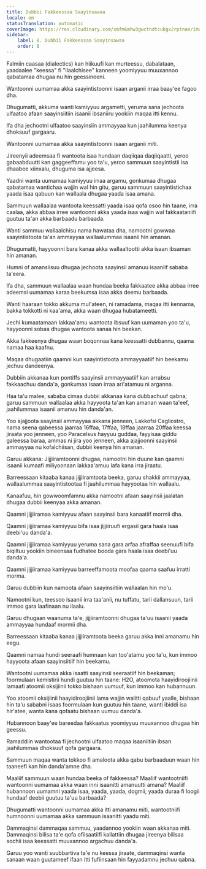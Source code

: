 ```yaml
---
title: Dubbii Fakkeessaa Saayinsawaa
locale: om
statusTranslation: automatic
coverImage: https://res.cloudinary.com/xmfm6mhw3gwctndtcubgx2rptnae/image/upload/v1741354419/small_cover_la_gran_rebelion_28716e29d2.webp
sidebar:
    label: 8. Dubbii Fakkeessaa Saayinsawaa
    order: 8
---
```

Falmiin caasaa (dialectics) kan hiikuufi kan murteessu, dabalataan, yaadaalee "keessa" fi "ilaalchisee" kanneen yoomiyyuu muuxannoo qabatamaa dhugaa nu hin geessineeni.

Wantoonni uumamaa akka saayintistoonni isaan arganii irraa baay'ee fagoo dha.

Dhugumatti, akkuma wanti kamiyyuu argametti, yeruma sana jechoota ulfaatoo afaan saayinsiitiin isaanii ibsaniiru yookiin maqaa itti kennu.

Ifa dha jechootni ulfaatoo saayinsiin ammayyaa kun jaahilumma keenya dhoksuuf gargaaru.

Wantoonni uumamaa akka saayintistoonni isaan arganii miti.

Jireenyii adeemsaa fi wantoota isaa hundaan daqiiqaa daqiiqaatti, yeroo gabaabduutti kan gaggeeffamu yoo ta'u, yeroo sammuun saayintistii isa dhaabee xiinxalu, dhuguma isa ajjeesa.

Yaadni wanta uumamaa kamiyyuu irraa argamu, gonkumaa dhugaa qabatamaa wantichaa wajjin wal hin gitu, garuu sammuun saayintistichaa yaada isaa qabuun kan wallaala dhugaa yaada isaa amana.

Sammuun wallaalaa wantoota keessatti yaada isaa qofa osoo hin taane, irra caalaa, akka abbaa irree wantoonni akka yaada isaa wajjin wal fakkaataniifi guutuu ta'an akka barbaadu barbaada.

Wanti sammuu wallaalchisu nama hawataa dha, namootni gowwaa saayintistoota ta'an ammayyaa wallaalummaa isaanii hin amanan.

Dhugumatti, hayyoonni bara kanaa akka wallaaltootti akka isaan ibsaman hin amanan.

Humni of amansiisuu dhugaa jechoota saayinsii amanuu isaaniif sababa ta'eera.

Ifa dha, sammuun wallaalaa waan hundaa beeka fakkaatee akka abbaa irree adeemsi uumamaa karaa beekumsa isaa akka deemu barbaada.

Wanti haaraan tokko akkuma mul'ateen, ni ramadama, maqaa itti kennama, bakka tokkotti ni kaa'ama, akka waan dhugaa hubatameetti.

Jechi kumaatamaan lakkaa'amu wantoota ibsuuf kan uumaman yoo ta'u, hayyoonni sobaa dhugaa wantoota sanaa hin beekan.

Akka fakkeenya dhugaa waan boqonnaa kana keessatti dubbannu, qaama namaa haa kaafnu.

Maqaa dhugaatiin qaamni kun saayintistoota ammayyaatiif hin beekamu jechuu dandeenya.

Dubbiin akkanaa kun pontiffs saayinsii ammayyaatiif kan arrabsu fakkaachuu danda'a, gonkumaa isaan irraa ari'atamuu ni arganna.

Haa ta'u malee, sababa cimaa dubbii akkanaa kana dubbachuuf qabna; garuu sammuun wallaalaa akka hayyoota ta'an kan amanan waan ta'eef, jaahilummaa isaanii amanuu hin danda'an.

Yoo ajajjoota saayinsii ammayyaa akkana jenneen, Lakkofsi Cagliostro, nama seena qabeessa jaarraa 16ffaa, 17ffaa, 18ffaa jaarraa 20ffaa keessa jiraata yoo jenneen, yoo Paracelsus hayyuu guddaa, fayyisaa giddu galeessa baraa, ammas ni jira yoo jenneen, akka ajajjoonni saayinsii ammayyaa nu kofalchiisan, dubbii keenya hin amanan.

Garuu akkana: Jijjiiramtoonni dhugaa, namootni hin duune kan qaamni isaanii kumaafi miliyoonaan lakkaa'amuu lafa kana irra jiraatu.

Barreessaan kitaaba kanaa jijjiiramtoota beeka, garuu shakkii ammayyaa, wallaalummaa saayintistootaa fi jaahilummaa hayyootaa hin wallaalu.

Kanaafuu, hin gowwoomfamnu akka namootni afaan saayinsii jaalatan dhugaa dubbii keenyaa akka amanan.

Qaamni jijjiiramaa kamiyyuu afaan saayinsii bara kanaatiif mormii dha.

Qaamni jijjiiramaa kamiyyuu bifa isaa jijjiiruufi ergasii gara haala isaa deebi'uu danda'a.

Qaamni jijjiiramaa kamiyyuu yeruma sana gara arfaa afraffaa seenuufi bifa biqiltuu yookiin bineensaa fudhatee booda gara haala isaa deebi'uu danda'a.

Qaamni jijjiiramaa kamiyyuu barreeffamoota moofaa qaama saafuu irratti morma.

Garuu dubbiin kun namoota afaan saayinsiitiin wallaalan hin mo'u.

Namootni kun, teessoo isaanii irra taa'anii, nu tuffatu, tarii dallansuun, tarii immoo gara laafinaan nu ilaalu.

Garuu dhugaan waanuma ta'e, jijjiiramtoonni dhugaa ta'uu isaanii yaada ammayyaa hundaaf mormii dha.

Barreessaan kitaaba kanaa jijjiiramtoota beeka garuu akka inni amanamu hin eegu.

Qaamni namaa hundi seeraafi humnaan kan too'atamu yoo ta'u, kun immoo hayyoota afaan saayinsiitiif hin beekamu.

Wantootni uumamaa akka isaatti saayinsii seeraatiif hin beekaman; foormulaan kemistirii hundi guutuu hin taane: H2O, atoomota haayidiroojiinii lamaafi atoomii oksijiinii tokko bishaan uumuuf, kun immoo kan hubannuun.

Yoo atoomii oksijiinii haayidiroojiinii lama wajjin walitti qabuuf yaalle, bishaan hin ta'u sababni isaas foormulaan kun guutuu hin taane, wanti ibiddi isa hir'atee, wanta kana qofaatu bishaan uumuu danda'a.

Hubannoon baay'ee bareedaa fakkaatus yoomiyyuu muuxannoo dhugaa hin geessu.

Ramaddiin wantootaa fi jechootni ulfaatoo maqaa isaaniitiin ibsan jaahilummaa dhoksuuf qofa gargaara.

Sammuun maqaa wanta tokkoo fi amaloota akka qabu barbaaduun waan hin taaneefi kan hin danda'amne dha.

Maaliif sammuun waan hundaa beeka of fakkeessa? Maaliif wantootniifi wantoonni uumamaa akka waan inni isaanitti amanuutti amana? Maaliif hubannoon uumamni yaada isaa, yaada, yaada, dogmii, yaada duraa fi loogii hundaaf deebii guutuu ta'uu barbaada?

Dhugumatti wantoonni uumamaa akka itti amanamu miti, wantootniifi humnoonni uumamaa akka sammuun isaanitti yaadu miti.

Dammaqinsi dammaqaa sammuu, yaadannoo yookiin waan akkanaa miti. Dammaqinsi bilisa ta'e qofa ofiisaatiifi kallattiin dhugaa jireenya bilisaa sochii isaa keessatti muuxannoo argachuu danda'a.

Garuu yoo wanti suubbartiva ta'e nu keessa jiraate, dammaqinsi wanta sanaan waan guutameef ifaan itti fufiinsaan hin fayyadamnu jechuu qabna.

